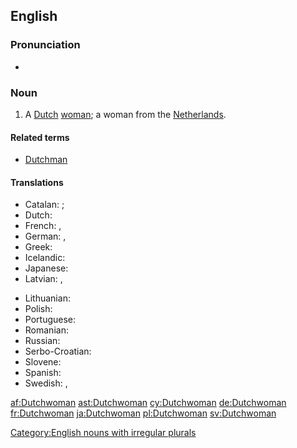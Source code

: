 ==English==

===Pronunciation===
* {{IPA|/dʌtʃˌwʊmən/|lang=en}}

===Noun===
{{en-noun|Dutchwomen}}

# A [[Dutch]] [[woman]]; a woman from the [[Netherlands]].

====Related terms====
* [[Dutchman]]

====Translations====
{{trans-top|a Dutch woman}}
* Catalan: {{t+|ca|neerlandesa|f}}; {{qualifier|dated}} {{t+|ca|holandesa|f}}
* Dutch: {{t+|nl|Nederlandse|f}}
* French: {{t+|fr|Néerlandaise|f}}, {{t+|fr|Hollandaise|f}}
* German: {{t+|de|Niederländerin|f}}, {{t+|de|Holländerin|f}}
* Greek: {{t|el|Ολλανδή|f}}
* Icelandic: {{qualifier|not gender specific}} {{t|is|Hollendingur|m}}
* Japanese: {{t|ja|オランダ人|tr=Oranda-jin|sc=Jpan}}
* Latvian: {{t|lv|holandiete|f}}, {{t|lv|nīderlandiete|f}}
{{trans-mid}}
* Lithuanian: {{t+|lt|olandė|f}}
* Polish: {{t+|pl|Holenderka|f}}
* Portuguese: {{t|pt|holandesa|f}}
* Romanian: {{t+|ro|olandeză|f}}
* Russian: {{t+|ru|голла́ндка|f}}
* Serbo-Croatian: {{t|sh|Nizòzēmka|f}}
* Slovene: {{t|sl|Nizozémka|f}}
* Spanish: {{t|es|holandesa|f}}
* Swedish: {{t+|sv|nederländska}}, {{t+|sv|holländska}}
{{trans-bottom}}

[[Category:English nouns with irregular plurals]]

[[af:Dutchwoman]]
[[ast:Dutchwoman]]
[[cy:Dutchwoman]]
[[de:Dutchwoman]]
[[fr:Dutchwoman]]
[[ja:Dutchwoman]]
[[pl:Dutchwoman]]
[[sv:Dutchwoman]]
